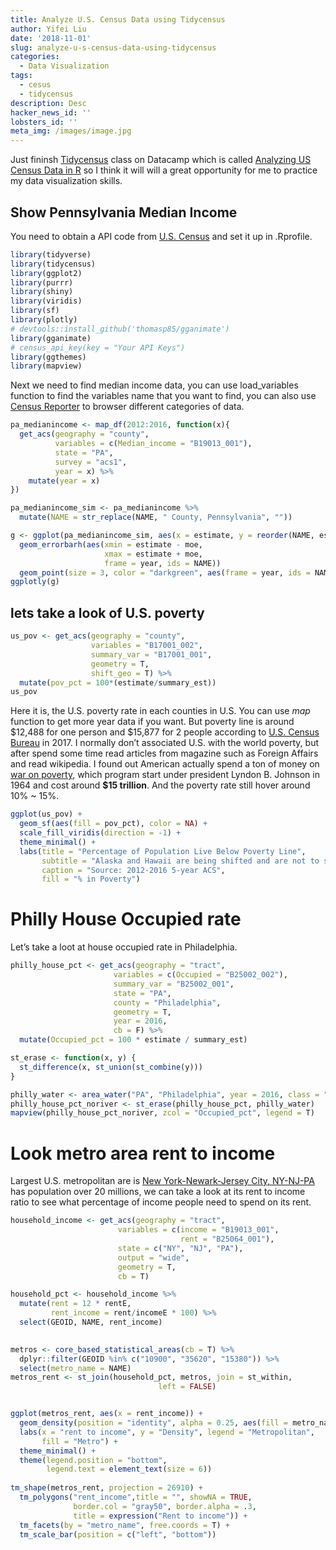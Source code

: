 ```yaml
---
title: Analyze U.S. Census Data using Tidycensus
author: Yifei Liu
date: '2018-11-01'
slug: analyze-u-s-census-data-using-tidycensus
categories:
  - Data Visualization
tags:
  - cesus
  - tidycensus
description: Desc
hacker_news_id: ''
lobsters_id: ''
meta_img: /images/image.jpg
---
```


Just fininsh [Tidycensus](https://walkerke.github.io/tidycensus/) class on Datacamp which is called [Analyzing US Census Data in R](https://www.datacamp.com/courses/analyzing-us-census-data-in-r) so I think it will will a great opportunity for me to practice my data visualization skills.

## Show Pennsylvania Median Income 

You need to obtain a API code from [U.S. Census](https://api.census.gov/data/key_signup.html) and set it up in .Rprofile. 

```r
library(tidyverse)
library(tidycensus)
library(ggplot2)
library(purrr)
library(shiny)
library(viridis)
library(sf)
library(plotly)
# devtools::install_github('thomasp85/gganimate')
library(gganimate)
# census_api_key(key = "Your API Keys")
library(ggthemes)
library(mapview)
```
Next we need to find median income data, you can use load_variables function to find the variables name that you want to find, you can also use [Census Reporter](https://censusreporter.org) to browser different categories of data. 

```r
pa_medianincome <- map_df(2012:2016, function(x){
  get_acs(geography = "county",
          variables = c(Median_income = "B19013_001"),
          state = "PA",
          survey = "acs1",
          year = x) %>%
    mutate(year = x)
})

pa_medianincome_sim <- pa_medianincome %>%
  mutate(NAME = str_replace(NAME, " County, Pennsylvania", ""))

g <- ggplot(pa_medianincome_sim, aes(x = estimate, y = reorder(NAME, estimate))) + 
  geom_errorbarh(aes(xmin = estimate - moe,
                     xmax = estimate + moe,
                     frame = year, ids = NAME))
  geom_point(size = 3, color = "darkgreen", aes(frame = year, ids = NAME))
ggplotly(g)
```

## lets take a look of U.S. poverty 



```r
us_pov <- get_acs(geography = "county",
                  variables = "B17001_002",
                  summary_var = "B17001_001",
                  geometry = T, 
                  shift_geo = T) %>%
  mutate(pov_pct = 100*(estimate/summary_est))
us_pov
```

Here it is, the U.S. poverty rate in each counties in U.S. You can use _map_ function to get more year data if you want. But poverty line is around $12,488 for one person and $15,877 for 2 people according to [U.S. Census Bureau](https://www.census.gov/data/tables/time-series/demo/income-poverty/historical-poverty-thresholds.html) in 2017. I normally don't associated U.S. with the world poverty, but after spend some time read articles from magazine such as Foreign Affairs and read wikipedia. I found out American actually spend a ton of money on [war on poverty](https://en.wikipedia.org/wiki/War_on_Poverty), which program start under president Lyndon B. Johnson in 1964 and cost around **$15 trillion**. And the poverty rate still hover around 10% ~ 15%.  


```r
ggplot(us_pov) +
  geom_sf(aes(fill = pov_pct), color = NA) +
  scale_fill_viridis(direction = -1) +
  theme_minimal() +
  labs(title = "Percentage of Population Live Below Poverty Line",
       subtitle = "Alaska and Hawaii are being shifted and are not to scale",
       caption = "Source: 2012-2016 5-year ACS",
       fill = "% in Poverty")
```


# Philly House Occupied rate
Let's take a loot at house occupied rate in Philadelphia. 

```r
philly_house_pct <- get_acs(geography = "tract",
                       variables = c(Occupied = "B25002_002"),
                       summary_var = "B25002_001",
                       state = "PA",
                       county = "Philadelphia",
                       geometry = T,
                       year = 2016,
                       cb = F) %>%
  mutate(Occupied_pct = 100 * estimate / summary_est)

st_erase <- function(x, y) {
  st_difference(x, st_union(st_combine(y)))
}

philly_water <- area_water("PA", "Philadelphia", year = 2016, class = "sf")
philly_house_pct_noriver <- st_erase(philly_house_pct, philly_water)
mapview(philly_house_pct_noriver, zcol = "Occupied_pct", legend = T)
```


# Look metro area rent to income 

Largest U.S. metropolitan are is [New York-Newark-Jersey City, NY-NJ-PA](https://en.wikipedia.org/wiki/New_York_metropolitan_area) has population over 20
millions, we can take a look at its rent to income ratio to see what percentage of income people need to spend on its rent. 

```r
household_income <- get_acs(geography = "tract",
                        variables = c(income = "B19013_001",
                                      rent = "B25064_001"),
                        state = c("NY", "NJ", "PA"),
                        output = "wide",
                        geometry = T,
                        cb = T) 

household_pct <- household_income %>%
  mutate(rent = 12 * rentE,
         rent_income = rent/incomeE * 100) %>%
  select(GEOID, NAME, rent_income)
  

metros <- core_based_statistical_areas(cb = T) %>%
  dplyr::filter(GEOID %in% c("10900", "35620", "15380")) %>%
  select(metro_name = NAME)
metros_rent <- st_join(household_pct, metros, join = st_within,
                                 left = FALSE)


ggplot(metros_rent, aes(x = rent_income)) +
  geom_density(position = "identity", alpha = 0.25, aes(fill = metro_name)) +
  labs(x = "rent to income", y = "Density", legend = "Metropolitan",
       fill = "Metro") +
  theme_minimal() +
  theme(legend.position = "bottom",
        legend.text = element_text(size = 6))
 
tm_shape(metros_rent, projection = 26910) +
  tm_polygons("rent_income",title = "", showNA = TRUE,
              border.col = "gray50", border.alpha = .3,
              title = expression("Rent to income")) +
  tm_facets(by = "metro_name", free.coords = T) +
  tm_scale_bar(position = c("left", "bottom")) 
```












